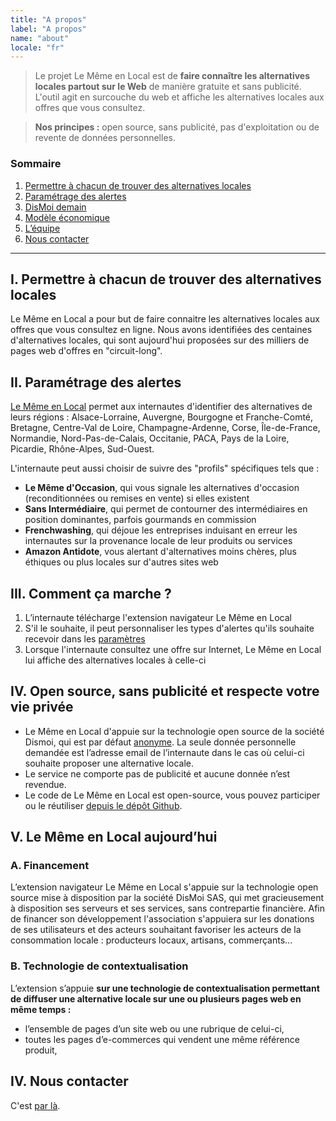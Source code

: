 ```yaml
---
title: "A propos"
label: "A propos"
name: "about"
locale: "fr"
---
```


> Le projet Le Même en Local est de **faire connaître les alternatives locales partout sur le Web** de manière gratuite et sans publicité. L'outil agit en surcouche du web et affiche les alternatives locales aux offres que vous consultez.

> **Nos principes :** open source, sans publicité, pas d'exploitation ou de revente de données personnelles.


### Sommaire

1.  [Permettre à chacun de trouver des alternatives locales](#i-permettre-à-chacun-de-trouver-des-alternatives-locales)
1.  [Paramétrage des alertes](#paramétrage-des-alertes)
1.  [DisMoi demain](#iv-dismoi-demain)
1.  [Modèle économique](#v-modèle-économique)
1.  [L’équipe](#vi-l’équipe)
1.  [Nous contacter](#vii-nous-contacter)

* * *

## I.  Permettre à chacun de trouver des alternatives locales

Le Même en Local a pour but de faire connaitre les alternatives locales aux offres que vous consultez en ligne. Nous avons identifiées des centaines d'alternatives locales, qui sont aujourd'hui proposées sur des milliers de pages web d'offres en "circuit-long".

## II. Paramétrage des alertes

[Le Même en Local](https://www.lememe.fr/) permet aux internautes d'identifier des alternatives de leurs régions : Alsace-Lorraine, Auvergne, Bourgogne et Franche-Comté, Bretagne, Centre-Val de Loire, Champagne-Ardenne, Corse, Île-de-France, Normandie, Nord-Pas-de-Calais, Occitanie, PACA, Pays de la Loire, Picardie, Rhône-Alpes, Sud-Ouest.

L'internaute peut aussi choisir de suivre des "profils" spécifiques tels que :
- **Le Même d'Occasion**, qui vous signale les alternatives d'occasion (reconditionnées ou remises en vente) si elles existent
- **Sans Intermédiaire**, qui permet de contourner des intermédiaires en position dominantes, parfois gourmands en commission
- **Frenchwashing**, qui déjoue les entreprises induisant en erreur les internautes sur la provenance locale de leur produits ou services
- **Amazon Antidote**, vous alertant d'alternatives moins chères, plus éthiques ou plus locales sur d'autres sites web

## III. Comment ça marche ?

1.  L’internaute télécharge l'extension navigateur Le Même en Local
2.  S'il le souhaite, il peut personnaliser les types d'alertes qu'ils souhaite recevoir dans les [paramètres](https://lememe.fr/profils)
3.  Lorsque l'internaute consultez une offre sur Internet, Le Même en Local lui affiche des alternatives locales à celle-ci
 
## IV. Open source, sans publicité et respecte votre vie privée

* Le Même en Local d'appuie sur la technologie open source de la société Dismoi, qui est par défaut [anonyme](https://www.dismoi.io/vie-privee/). La seule donnée personnelle demandée est l’adresse email de l’internaute dans le cas où celui-ci souhaite proposer une alternative locale.
* Le service ne comporte pas de publicité et aucune donnée n’est revendue.
* Le code de Le Même en Local est open-source, vous pouvez participer ou le réutiliser [depuis le dépôt Github](https://github.com/dis-moi/extension/).


## V. Le Même en Local aujourd’hui

### A. Financement

L’extension navigateur Le Même en Local s'appuie sur la technologie open source mise à disposition par la société DisMoi SAS, qui met gracieusement à disposition ses serveurs et ses services, sans contrepartie financière.
Afin de financer son développement l'association s'appuiera sur les donations de ses utilisateurs et des acteurs souhaitant favoriser les acteurs de la consommation locale : producteurs locaux, artisans, commerçants...


### B. Technologie de contextualisation

L’extension s’appuie **sur une technologie de contextualisation permettant de diffuser une alternative locale sur une ou plusieurs pages web en même temps :**

*   l’ensemble de pages d’un site web ou une rubrique de celui-ci,
*   toutes les pages d’e-commerces qui vendent une même référence produit,


## IV. Nous contacter

C'est [par là](https://lememe.fr/contact).
